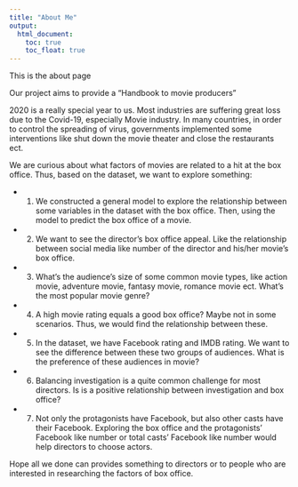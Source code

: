 ```yaml
---
title: "About Me"
output: 
  html_document:
    toc: true
    toc_float: true
---
```


This is the about page

Our project aims to provide a "Handbook to movie producers"

2020 is a really special year to us. Most industries are suffering great loss due to the Covid-19, especially Movie industry. In many countries, in order to control the spreading of virus, governments implemented some interventions like shut down the movie theater and close the restaurants ect. 

We are curious about what factors of movies are related to a hit at the box office. Thus, based on the dataset, we want to explore something:

* 1. We constructed a general model to explore the relationship between some variables in the dataset with the box office. Then, using the model to predict the box office of a movie.

* 2. We want to see the director's box office appeal. Like the relationship between social media like number of the director and his/her movie's box office.

* 3. What's the audience's size of some common movie types, like action movie, adventure movie, fantasy movie, romance movie ect. What's the most popular movie genre? 

* 4. A high movie rating equals a good box office? Maybe not in some scenarios. Thus, we would find the relationship between these.

* 5. In the dataset, we have Facebook rating and IMDB rating. We want to see the difference between these two groups of audiences. What is the  preference of these audiences in movie?

* 6. Balancing investigation is a quite common challenge for most directors. Is is a positive relationship between investigation and box office? 

* 7. Not only the protagonists have Facebook, but also other casts have their Facebook. Exploring the box office and the protagonists' Facebook like number or total casts' Facebook like number would help directors to choose actors. 

Hope all we done can provides something to directors or to people who are interested in researching the factors of box office.
